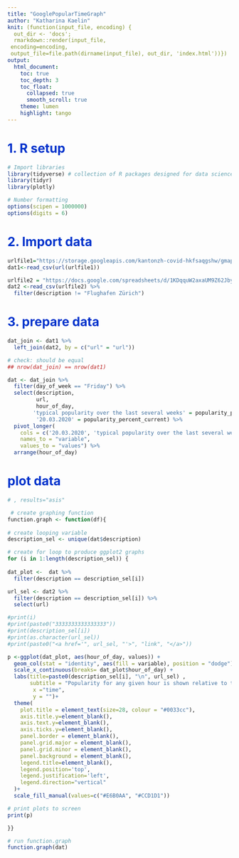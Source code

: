 ```yaml
---
title: "GooglePopularTimeGraph"
author: "Katharina Kaelin"
knit: (function(input_file, encoding) {
  out_dir <- 'docs';
  rmarkdown::render(input_file,
 encoding=encoding,
 output_file=file.path(dirname(input_file), out_dir, 'index.html'))})
output: 
  html_document:
    toc: true
    toc_depth: 3
    toc_float:
      collapsed: true
      smooth_scroll: true
    theme: lumen
    highlight: tango
---
```


<style type="text/css">
.main-container {
  max-width: 1800px;
  margin-left: 0;
  margin-right: auto;
}
blockquote {
    padding: 10px 20px;
    margin: 0 0 20px;
    font-size: 14px;
    border-left: 5px solid #eee;
}

h1.title {
  font-size: 38px;
  color: #000000;
  }
  
h1 { /* Header 1 */
  font-size: 28px;
  color: #0033cc;
}

h2 { /* Header 2 */
    font-size: 28px;
	color: #0099ff
}

h3 { /* Header 3 */
    font-size: 14px;
	color: #6600cc
}
</style>

# 1. R setup

```r

# Import libraries
library(tidyverse) # collection of R packages designed for data science
library(tidyr)
library(plotly)

# Number formatting
options(scipen = 1000000)
options(digits = 6)

```


# 2. Import data

```r

urlfile1="https://storage.googleapis.com/kantonzh-covid-hkfsaqgshw/gmaps_scrape/all_valid.csv"
dat1<-read_csv(url(urlfile1))

urlfile2 = "https://docs.google.com/spreadsheets/d/1KDqquW2axaUM9Z62JbyppuPq09IpAZRSIpPLb08nVqQ/pub?output=csv"
dat2 <-read_csv(urlfile2) %>% 
  filter(description != "Flughafen Zürich")

```

# 3. prepare data

```r

dat_join <- dat1 %>%
  left_join(dat2, by = c("url" = "url")) 

# check: should be equal
## nrow(dat_join) == nrow(dat1)

dat <- dat_join %>% 
  filter(day_of_week == "Friday") %>% 
  select(description, 
         url, 
         hour_of_day, 
        'typical popularity over the last several weeks' = popularity_percent_normal, 
         '20.03.2020' = popularity_percent_current) %>%
  pivot_longer(
    cols = c('20.03.2020', 'typical popularity over the last several weeks'),
    names_to = "variable",
    values_to = "values") %>%
  arrange(hour_of_day)

```

# plot data

```r
# , results="asis"

 # create graphing function
function.graph <- function(df){
  
# create looping variable
description_sel <- unique(dat$description)

# create for loop to produce ggplot2 graphs 
for (i in 1:length(description_sel)) { 
  
dat_plot <-  dat %>%
  filter(description == description_sel[i])

url_sel <- dat2 %>% 
  filter(description == description_sel[i]) %>%
  select(url)

#print(i)
#print(paste0("3333333333333333"))
#print(description_sel[i])
#print(as.character(url_sel))
#print(paste0("<a href='", url_sel, "'>", "link", "</a>"))

p <-ggplot(dat_plot, aes(hour_of_day, values)) +
  geom_col(stat = "identity", aes(fill = variable), position = "dodge") +
  scale_x_continuous(breaks= dat_plot$hour_of_day) +
  labs(title=paste0(description_sel[i], "\n", url_sel) ,
       subtitle = "Popularity for any given hour is shown relative to the typical peak popularity for the business for the week",
        x ="time",
        y = "")+
  theme(
    plot.title = element_text(size=28, colour = "#0033cc"), 
    axis.title.y=element_blank(),
    axis.text.y=element_blank(),
    axis.ticks.y=element_blank(),
    panel.border = element_blank(),
    panel.grid.major = element_blank(),
    panel.grid.minor = element_blank(),
    panel.background = element_blank(),
    legend.title=element_blank(),
    legend.position='top',
    legend.justification='left',
    legend.direction="vertical"
  )+
  scale_fill_manual(values=c("#E6B0AA", "#CCD1D1"))

# print plots to screen
print(p)

}} 

# run function.graph
function.graph(dat)

```




